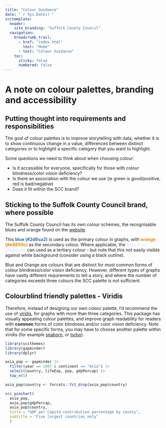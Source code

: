 ```yaml
---
title: "Colour Guidance"
date: "`r Sys.Date()`"
scctemplate:
  header:
    site_branding: "Suffolk County Council"
  navigation:
    breadcrumb_trail:
      - href: "index.html"
        text: "Home"
      - text: "Colour Guidance"
    toc:
      sticky: false
      numbered: false
---
```


# A note on colour palettes, branding and accessibility
## Putting thought into requirements and responsibilities

The goal of colour palettes is to improve storytelling with data, whether it is to show continuous change in a value, differences between distinct categories or to highlight a specific category that you want to highlight. 

Some questions we need to think about when choosing colour:

- Is it accessible for everyone, specifically for those with colour blindness/color vision deficiency?
- Is there an association with the colour we use (ie green is good/positive, red is bad/negative)
- Does it fit within the SCC brand?

## Sticking to the Suffolk County Council brand, where possible

The Suffolk County Council has its own colour schemes, the recognisable blues and orange found on the [website](https://www.suffolk.gov.uk/).

This <span style = "color:#2d6ca2">**blue (#2d6ca2)**</span> is used as the primary colour in graphs, with <span style = "color:#e8850c">**orange (#e8850c)**</span> as the secondary colour. Where applicable, the <span style = "color:#e2eefa">**light blue (#e2eefa)**</span> can used as a tertiary colour - but note that this not easily visible against white background (consider using a black outline).

Blue and Orange are colours that are distinct for most common forms of colour blindness/color vision deficiency. However, different types of graphs have vastly different requirements to tell a story, and where the number of categories exceeds three colours the SCC palette is not sufficient.

## Colourblind friendly palettes - **Viridis**

Therefore, instead of designing our own colour palette, I'd recommend the use of [viridis](https://github.com/sjmgarnier/viridis), for graphs with more than three categories. This package has visually appealing colour palettes, and improve graph readability for readers with **common** forms of color blindness and/or color vision deficiency. Note that for some specific forms, you may have to choose another palette within viridis (for example [seaborn](https://seaborn.pydata.org/tutorial/color_palettes.html), or [turbo](https://ai.googleblog.com/2019/08/turbo-improved-rainbow-colormap-for.html)).

```r
library(sccthemes)
library(gapminder)
library(dplyr)

asia_pop <- gapminder |> 
  filter(year == 1997 & continent == "Asia") |> 
  select(country, lifeExp, pop, gdpPercap) |> 
  top_n(5)

asia_pop$country <- forcats::fct_drop(asia_pop$country)

scc_piechart(
  asia_pop,
  asia_pop$gdpPercap,
  asia_pop$country,
  title = "GDP per Capita contribution percentage by county",
  subtitle = "Five largest countries only"
  )
```
